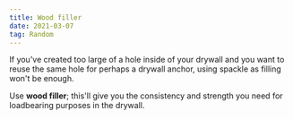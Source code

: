 ```yaml
---
title: Wood filler
date: 2021-03-07
tag: Random
---
```



If you've created too large of a hole inside of your drywall and you want to reuse the
same hole for perhaps a drywall anchor, using spackle as filling won't be enough.

Use **wood filler**; this'll give you the consistency and strength you need for loadbearing purposes in the drywall.
